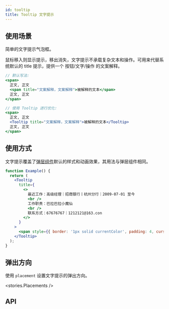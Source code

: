 ```yaml
---
id: tooltip
title: Tooltip 文字提示
---
```



## 使用场景

简单的文字提示气泡框。

鼠标移入则显示提示，移出消失，文字提示不承载复杂文本和操作。可用来代替系统默认的 title 提示，提供一个 按钮/文字/操作 的文案解释。

```jsx
// 默认写法:
<span>
  正文, 正文
  <span title="文案解释，文案解释">被解释的文本</span>
  正文, 正文
</span>

// 使用 Tooltip 进行优化:
<span>
  正文, 正文
  <Tooltip title="文案解释，文案解释">被解释的文本</Tooltip>
  正文, 正文
</span>
```

## 使用方式

文字提示覆盖了[弹层组件](popup)默认的样式和动画效果，其用法与弹层组件相同。

```jsx live
function Example() {
  return (
    <Tooltip
      title={
        <>
          最近工作：高级经理｜招商银行丨杭州分行｜2009-07-01 至今
          <br />
          工作职责：巴拉巴拉小魔仙
          <br />
          联系方式：67676767｜1212121@163.con
        </>
      }
    >
      <span style={{ border: '1px solid currentColor', padding: 4, cursor: 'default' }}>鼠标悬停查看详情</span>
    </Tooltip>
  );
}
```

## 弹出方向

使用 `placement` 设置文字提示的弹出方向。

<stories.Placements />

## API

<PropsTable component={Tooltip} />
